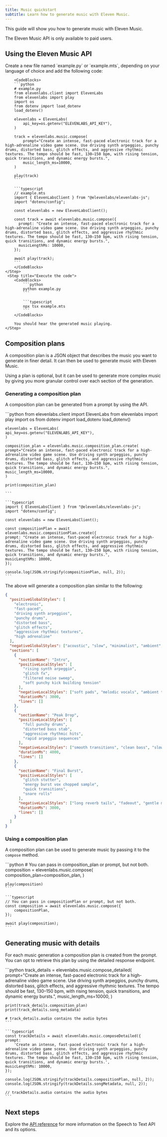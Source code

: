 ```yaml
---
title: Music quickstart
subtitle: Learn how to generate music with Eleven Music.
---
```


This guide will show you how to generate music with Eleven Music.

<Info>The Eleven Music API is only available to paid users.</Info>

## Using the Eleven Music API

<Steps>
    <Step title="Create an API key">
        <Markdown src="/snippets/quickstart-api-key.mdx" />
    </Step>
    <Step title="Install the SDK">
        <Markdown src="/snippets/quickstart-install-sdk.mdx" />
    </Step>
    <Step title="Make the API request">
        Create a new file named `example.py` or `example.mts`, depending on your language of choice and add the following code:

        <CodeBlocks>
        ```python
        # example.py
        from elevenlabs.client import ElevenLabs
        from elevenlabs import play
        import os
        from dotenv import load_dotenv
        load_dotenv()

        elevenlabs = ElevenLabs(
            api_key=os.getenv("ELEVENLABS_API_KEY"),
        )

        track = elevenlabs.music.compose(
            prompt="Create an intense, fast-paced electronic track for a high-adrenaline video game scene. Use driving synth arpeggios, punchy drums, distorted bass, glitch effects, and aggressive rhythmic textures. The tempo should be fast, 130–150 bpm, with rising tension, quick transitions, and dynamic energy bursts.",
            music_length_ms=10000,
        )

        play(track)
        ```

        ```typescript
        // example.mts
        import { ElevenLabsClient } from "@elevenlabs/elevenlabs-js";
        import "dotenv/config";

        const elevenlabs = new ElevenLabsClient();

        const track = await elevenlabs.music.compose({
          prompt: "Create an intense, fast-paced electronic track for a high-adrenaline video game scene. Use driving synth arpeggios, punchy drums, distorted bass, glitch effects, and aggressive rhythmic textures. The tempo should be fast, 130–150 bpm, with rising tension, quick transitions, and dynamic energy bursts.",
          musicLengthMs: 10000,
        });

        await play(track);
        ```
        </CodeBlocks>
    </Step>
     <Step title="Execute the code">
        <CodeBlocks>
            ```python
            python example.py
            ```

            ```typescript
            npx tsx example.mts
            ```
        </CodeBlocks>

        You should hear the generated music playing.
    </Step>

</Steps>

## Composition plans

A composition plan is a JSON object that describes the music you want to generate in finer detail. It can then be used to generate music with Eleven Music.

Using a plan is optional, but it can be used to generate more complex music by giving you more granular control over each section of the generation.

### Generating a composition plan

A composition plan can be generated from a prompt by using the API.

<CodeBlocks>
    ```python
    from elevenlabs.client import ElevenLabs
    from elevenlabs import play
    import os
    from dotenv import load_dotenv
    load_dotenv()

    elevenlabs = ElevenLabs(
    api_key=os.getenv("ELEVENLABS_API_KEY"),
    )

    composition_plan = elevenlabs.music.composition_plan.create(
    prompt="Create an intense, fast-paced electronic track for a high-adrenaline video game scene. Use driving synth arpeggios, punchy drums, distorted bass, glitch effects, and aggressive rhythmic textures. The tempo should be fast, 130–150 bpm, with rising tension, quick transitions, and dynamic energy bursts.",
    music_length_ms=10000,
    )

    print(composition_plan)

    ```

    ```typescript
    import { ElevenLabsClient } from "@elevenlabs/elevenlabs-js";
    import "dotenv/config";

    const elevenlabs = new ElevenLabsClient();

    const compositionPlan = await elevenlabs.music.compositionPlan.create({
    prompt: "Create an intense, fast-paced electronic track for a high-adrenaline video game scene. Use driving synth arpeggios, punchy drums, distorted bass, glitch effects, and aggressive rhythmic textures. The tempo should be fast, 130–150 bpm, with rising tension, quick transitions, and dynamic energy bursts.",
    musicLengthMs: 10000,
    });

    console.log(JSON.stringify(compositionPlan, null, 2));
    ```

</CodeBlocks>

The above will generate a composition plan similar to the following:

```json
{
  "positiveGlobalStyles": [
    "electronic",
    "fast-paced",
    "driving synth arpeggios",
    "punchy drums",
    "distorted bass",
    "glitch effects",
    "aggressive rhythmic textures",
    "high adrenaline"
  ],
  "negativeGlobalStyles": ["acoustic", "slow", "minimalist", "ambient", "lo-fi"],
  "sections": [
    {
      "sectionName": "Intro",
      "positiveLocalStyles": [
        "rising synth arpeggio",
        "glitch fx",
        "filtered noise sweep",
        "soft punchy kick building tension"
      ],
      "negativeLocalStyles": ["soft pads", "melodic vocals", "ambient textures"],
      "durationMs": 3000,
      "lines": []
    },
    {
      "sectionName": "Peak Drop",
      "positiveLocalStyles": [
        "full punchy drums",
        "distorted bass stab",
        "aggressive rhythmic hits",
        "rapid arpeggio sequences"
      ],
      "negativeLocalStyles": ["smooth transitions", "clean bass", "slow buildup"],
      "durationMs": 4000,
      "lines": []
    },
    {
      "sectionName": "Final Burst",
      "positiveLocalStyles": [
        "glitch stutter",
        "energy burst vox chopped sample",
        "quick transitions",
        "snare rolls"
      ],
      "negativeLocalStyles": ["long reverb tails", "fadeout", "gentle melodies"],
      "durationMs": 3000,
      "lines": []
    }
  ]
}
```

### Using a composition plan

A composition plan can be used to generate music by passing it to the `compose` method.

<CodeBlocks>
    ```python
    # You can pass in composition_plan or prompt, but not both.
    composition = elevenlabs.music.compose(
        composition_plan=composition_plan,
    )

    play(composition)
    ```

    ```typescript
    // You can pass in compositionPlan or prompt, but not both.
    const composition = await elevenlabs.music.compose({
        compositionPlan,
    });

    await play(composition);
    ```

</CodeBlocks>

## Generating music with details

For each music generation a composition plan is created from the prompt. You can opt to retrieve this plan by using the detailed response endpoint.

<CodeBlocks>
    ```python
    track_details = elevenlabs.music.compose_detailed(
        prompt="Create an intense, fast-paced electronic track for a high-adrenaline video game scene. Use driving synth arpeggios, punchy drums, distorted bass, glitch effects, and aggressive rhythmic textures. The tempo should be fast, 130–150 bpm, with rising tension, quick transitions, and dynamic energy bursts.",
        music_length_ms=10000,
    )

    print(track_details.composition_plan)
    print(track_details.song_metadata)

    # track_details.audio contains the audio bytes
    ```

    ```typescript
    const trackDetails = await elevenlabs.music.composeDetailed({
    prompt:
        'Create an intense, fast-paced electronic track for a high-adrenaline video game scene. Use driving synth arpeggios, punchy drums, distorted bass, glitch effects, and aggressive rhythmic textures. The tempo should be fast, 130–150 bpm, with rising tension, quick transitions, and dynamic energy bursts.',
    musicLengthMs: 10000,
    });

    console.log(JSON.stringify(trackDetails.compositionPlan, null, 2));
    console.log(JSON.stringify(trackDetails.songMetadata, null, 2));

    // trackDetails.audio contains the audio bytes
    ```

</CodeBlocks>

## Next steps

Explore the [API reference](/docs/api-reference/music/compose) for more information on the Speech to Text API and its options.
